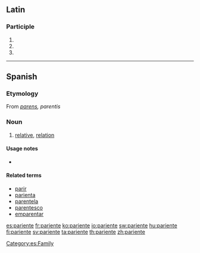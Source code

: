 ==Latin==

===Participle===
{{la-part-form|pariente}}

# {{inflection of|pariens|pariēns|dat|m|s|lang=la}}
# {{inflection of|pariens|pariēns|dat|f|s|lang=la}}
# {{inflection of|pariens|pariēns|dat|n|s|lang=la}}
{{count page|[[Wiktionary:Page count]]}}

----

==Spanish==

===Etymology===
From {{etyl|la|es}} ''[[parens]], parentis''

===Noun===
{{es-noun-mf}}

# [[relative]], [[relation]] {{gloss|member of one's family}}

====Usage notes====
* {{es-note-false-friend|padre|en=parent}}

====Related terms====
* [[parir]]
* [[parienta]]
* [[parentela]]
* [[parentesco]]
* [[emparentar]]

[[Category:es:Family]]

[[es:pariente]]
[[fr:pariente]]
[[ko:pariente]]
[[io:pariente]]
[[sw:pariente]]
[[hu:pariente]]
[[fi:pariente]]
[[sv:pariente]]
[[ta:pariente]]
[[th:pariente]]
[[zh:pariente]]
